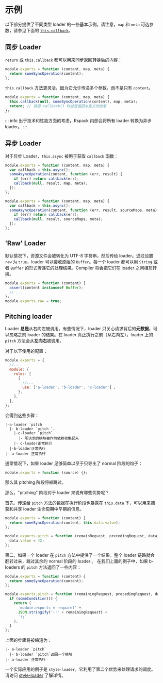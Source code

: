 
<WebpackLicense from="https://webpack.docschina.org/api/loaders/#examples" />

# 示例

以下部分提供了不同类型 loader 的一些基本示例。请注意，`map` 和 `meta` 可选参数，请参见下面的 [`this.callback`](#thiscallbackerr-error--null-content-string--buffer-sourcemap-sourcemap-meta-any)。

## 同步 Loader

`return` 或 `this.callback` 都可以用来同步返回转换后的内容：

```js title="sync-loader.js"
module.exports = function (content, map, meta) {
  return someSyncOperation(content);
};
```

`this.callback` 方法更灵活，因为它允许传递多个参数，而不是只有 `content`。

```js title="sync-loader-with-multiple-results.js"
module.exports = function (content, map, meta) {
  this.callback(null, someSyncOperation(content), map, meta);
  return; // 调用 callback() 时总是返回未定义的结果
};
```

::: info
出于技术和性能方面的考虑，Rspack 内部会将所有 loader 转换为异步 loader。
:::

## 异步 Loader

对于异步 Loader，`this.async` 被用于获取 `callback` 函数：

```js title="async-loader.js"
module.exports = function (content, map, meta) {
  var callback = this.async();
  someAsyncOperation(content, function (err, result) {
    if (err) return callback(err);
    callback(null, result, map, meta);
  });
};
```

```js title="async-loader-with-multiple-results.js"
module.exports = function (content, map, meta) {
  var callback = this.async();
  someAsyncOperation(content, function (err, result, sourceMaps, meta) {
    if (err) return callback(err);
    callback(null, result, sourceMaps, meta);
  });
};
```

## 'Raw' Loader

默认情况下，资源文件会被转化为 UTF-8 字符串，然后传给 loader。通过设置 `raw` 为 `true`，loader 可以接收原始的 `Buffer`。每一个 loader 都可以用 `String` 或者 `Buffer` 的形式传递它的处理结果。Compiler 将会把它们在 loader 之间相互转换。

```js
module.exports = function (content) {
  assert(content instanceof Buffer);
  // ...
};
module.exports.raw = true;
```

## Pitching loader

Loader **总是**从右向左被调用。有些情况下，loader 只关心请求背后的**元数据**，可以忽略之前 loader 的结果。在 loader 真正执行之前（从右向左），loader 上的 `pitch` 方法会从**左向右**被调用。

对于以下使用的配置：

```js title="rspack.config.js"
module.exports = {
  //...
  module: {
    rules: [
      {
        //...
        use: ['a-loader', 'b-loader', 'c-loader'] 、
      },
    ],
  },
};
```

会得到这些步骤：

```
|-a-loader `pitch
  |- b-loader `pitch `.
    |-c-loader `pitch`
      |- 所请求的模块被作为依赖收集起来
    |- c-loader正常执行
  |-b-loader正常执行
|- a-loader 正常执行
```

通常情况下，如果 loader 足够简单以至于只导出了 normal 阶段的钩子：

```js
module.exports = function (source) {};
```

那么其 pitching 阶段将被跳过。

那么，"pitching" 阶段对于 loader 来说有哪些优势呢？

首先，传递给 `pitch` 方法的数据在执行阶段也暴露在 `this.data` 下，可以用来捕获和共享 loader 生命周期中早期的信息。

```js
module.exports = function (content) {
  return someSyncOperation(content, this.data.value);
};

module.exports.pitch = function (remainRequest, precedingRequest, data) {
  data.value = 42;
};
```

第二，如果一个 loader 在 `pitch` 方法中提供了一个结果，整个 loader 链路就会翻转过来，跳过其余的 normal 阶段的 loader 。
在我们上面的例子中，如果 b-loaders 的 `pitch` 方法返回了一些内容：

```js
module.exports = function (content) {
  return someSyncOperation(content);
};

module.exports.pitch = function (remainingRequest, precedingRequest, data) {
  if (someCondition()) {
    return (
      'module.exports = require(' +
      JSON.stringify('-!' + remainingRequest) +
      ');'
    );
  }
};
```

上面的步骤将被缩短为：

```
|- a-loader `pitch`
  |- b-loader `pitch`返回一个模块
|- a-loader 正常执行
```

一个实际应用的例子是 `style-loader`，它利用了第二个优势来处理请求的调度。
请访问 [style-loader](https://github.com/webpack-contrib/style-loader/blob/eb06baeb3ac4e3107732a21170b0a7f358c5423f/src/index.js#L39) 了解详情。

